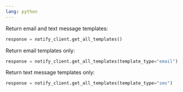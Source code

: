 ```yaml
---
lang: python
---
```


Return email and text message templates:

```python
response = notify_client.get_all_templates()
```

Return email templates only:

```python
response = notify_client.get_all_templates(template_type="email")
```

Return text message templates only:

```python
response = notify_client.get_all_templates(template_type="sms")
```
